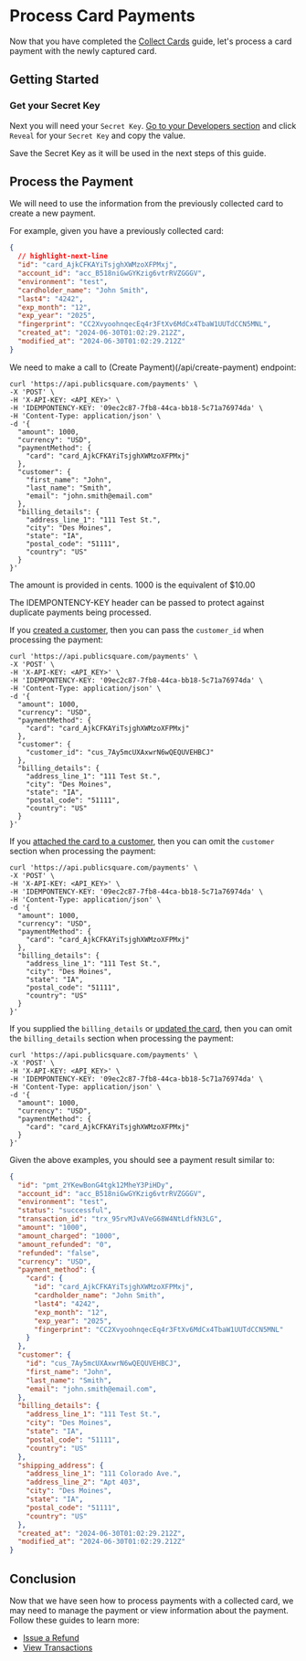 

# Process Card Payments

Now that you have completed the [Collect Cards](/guides/merchants/collect-cards) guide, let's process a card payment with the newly captured card.

## Getting Started

<GettingStartedSection />

### Get your Secret Key

Next you will need your `Secret Key`. [Go to your Developers section](https://portal.publicsquare.com/developers/api-keys) and click `Reveal` for your `Secret Key` and copy the value.

<Alert>Save the Secret Key as it will be used in the next steps of this guide.</Alert>


## Process the Payment

We will need to use the information from the previously collected card to create a new payment.

For example, given you have a previously collected card:

```json showLineNumbers title=card.json
{
  // highlight-next-line
  "id": "card_AjkCFKAYiTsjghXWMzoXFPMxj",
  "account_id": "acc_B518niGwGYKzig6vtrRVZGGGV",
  "environment": "test",
  "cardholder_name": "John Smith",
  "last4": "4242",
  "exp_month": "12",
  "exp_year": "2025",
  "fingerprint": "CC2XvyoohnqecEq4r3FtXv6MdCx4TbaW1UUTdCCN5MNL",
  "created_at": "2024-06-30T01:02:29.212Z",
  "modified_at": "2024-06-30T01:02:29.212Z"
}
```

We need to make a call to (Create Payment)(/api/create-payment) endpoint:

```shell showLineNumbers title="Create a Payment"
curl 'https://api.publicsquare.com/payments' \
-X 'POST' \
-H 'X-API-KEY: <API_KEY>' \
-H 'IDEMPONTENCY-KEY: '09ec2c87-7fb8-44ca-bb18-5c71a76974da' \
-H 'Content-Type: application/json' \
-d '{
  "amount": 1000,
  "currency": "USD",
  "paymentMethod": {
    "card": "card_AjkCFKAYiTsjghXWMzoXFPMxj"
  },
  "customer": {
    "first_name": "John",
    "last_name": "Smith",
    "email": "john.smith@email.com"
  },
  "billing_details": {
    "address_line_1": "111 Test St.",
    "city": "Des Moines",
    "state": "IA",
    "postal_code": "51111",
    "country": "US"
  }
}'
```

<Alert>The amount is provided in cents. 1000 is the equivalent of $10.00</Alert>

<Alert type="warning">The IDEMPONTENCY-KEY header can be passed to protect against duplicate payments being processed.</Alert>

If you [created a customer](/api/accounts/create-customer), then you can pass the `customer_id` when processing the payment:

```shell showLineNumbers title="Create a Payment with Customer"
curl 'https://api.publicsquare.com/payments' \
-X 'POST' \
-H 'X-API-KEY: <API_KEY>' \
-H 'IDEMPONTENCY-KEY: '09ec2c87-7fb8-44ca-bb18-5c71a76974da' \
-H 'Content-Type: application/json' \
-d '{
  "amount": 1000,
  "currency": "USD",
  "paymentMethod": {
    "card": "card_AjkCFKAYiTsjghXWMzoXFPMxj"
  },
  "customer": {
    "customer_id": "cus_7Ay5mcUXAxwrN6wQEQUVEHBCJ"
  },
  "billing_details": {
    "address_line_1": "111 Test St.",
    "city": "Des Moines",
    "state": "IA",
    "postal_code": "51111",
    "country": "US"
  }
}'
```

If you [attached the card to a customer](/api/financial/attach-card-to-customer), then you can omit the `customer` section when processing the payment:

```shell showLineNumbers title="Create a Payment with Customer"
curl 'https://api.publicsquare.com/payments' \
-X 'POST' \
-H 'X-API-KEY: <API_KEY>' \
-H 'IDEMPONTENCY-KEY: '09ec2c87-7fb8-44ca-bb18-5c71a76974da' \
-H 'Content-Type: application/json' \
-d '{
  "amount": 1000,
  "currency": "USD",
  "paymentMethod": {
    "card": "card_AjkCFKAYiTsjghXWMzoXFPMxj"
  },
  "billing_details": {
    "address_line_1": "111 Test St.",
    "city": "Des Moines",
    "state": "IA",
    "postal_code": "51111",
    "country": "US"
  }
}'
```

If you supplied the `billing_details` or [updated the card](/api/financial/update-card), then you can omit the `billing_details` section when processing the payment:

```shell showLineNumbers title="Create a Payment with Customer"
curl 'https://api.publicsquare.com/payments' \
-X 'POST' \
-H 'X-API-KEY: <API_KEY>' \
-H 'IDEMPONTENCY-KEY: '09ec2c87-7fb8-44ca-bb18-5c71a76974da' \
-H 'Content-Type: application/json' \
-d '{
  "amount": 1000,
  "currency": "USD",
  "paymentMethod": {
    "card": "card_AjkCFKAYiTsjghXWMzoXFPMxj"
  }
}'
```

Given the above examples, you should see a payment result similar to:

```json showLineNumbers
{
  "id": "pmt_2YKewBonG4tgk12MheY3PiHDy",
  "account_id": "acc_B518niGwGYKzig6vtrRVZGGGV",
  "environment": "test",
  "status": "successful",
  "transaction_id": "trx_95rvMJvAVeG68W4NtLdfkN3LG",
  "amount": "1000",
  "amount_charged": "1000",
  "amount_refunded": "0",
  "refunded": "false",
  "currency": "USD",
  "payment_method": {
    "card": {
      "id": "card_AjkCFKAYiTsjghXWMzoXFPMxj",
      "cardholder_name": "John Smith",
      "last4": "4242",
      "exp_month": "12",
      "exp_year": "2025",
      "fingerprint": "CC2XvyoohnqecEq4r3FtXv6MdCx4TbaW1UUTdCCN5MNL"
    }
  },
  "customer": {
    "id": "cus_7Ay5mcUXAxwrN6wQEQUVEHBCJ",
    "first_name": "John",
    "last_name": "Smith",
    "email": "john.smith@email.com",
  },
  "billing_details": {
    "address_line_1": "111 Test St.",
    "city": "Des Moines",
    "state": "IA",
    "postal_code": "51111",
    "country": "US"
  },
  "shipping_address": {
    "address_line_1": "111 Colorado Ave.",
    "address_line_2": "Apt 403",
    "city": "Des Moines",
    "state": "IA",
    "postal_code": "51111",
    "country": "US"
  },
  "created_at": "2024-06-30T01:02:29.212Z",
  "modified_at": "2024-06-30T01:02:29.212Z"
}
```

## Conclusion

Now that we have seen how to process payments with a collected card, we may need to manage the payment or view information about the payment.
Follow these guides to learn more:

- [Issue a Refund](/guides/merchants/issue-refunds)
- [View Transactions](/guides/merchants/view-transactions)
